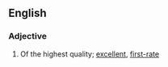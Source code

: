 ==English==

===Adjective===
{{en-adj|-|pos=[[top]]-[[notch]]}}

# Of the highest quality; [[excellent]], [[first-rate]]